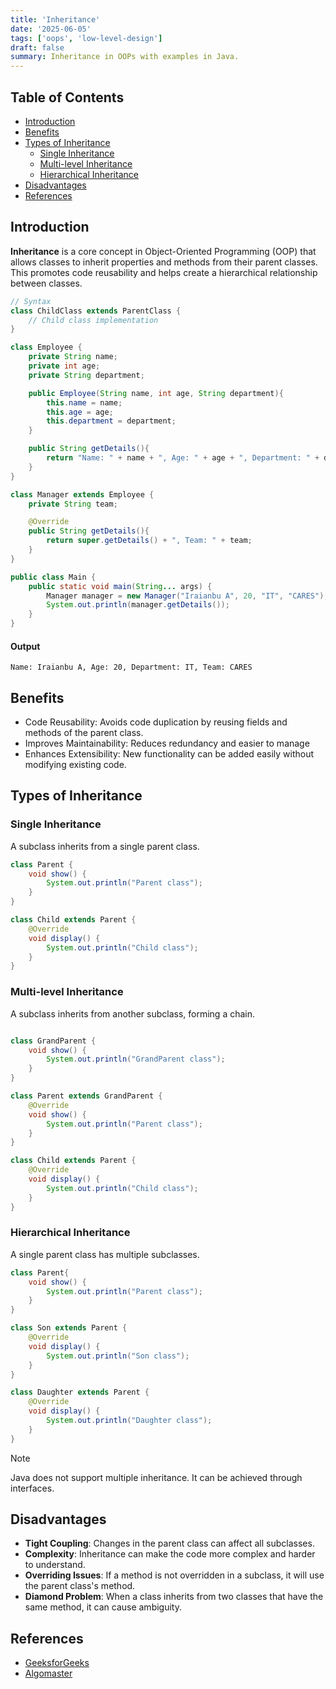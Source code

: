 ```yaml
---
title: 'Inheritance'
date: '2025-06-05'
tags: ['oops', 'low-level-design']
draft: false
summary: Inheritance in OOPs with examples in Java.
---
```


## Table of Contents

- [Introduction](#introduction)
- [Benefits](#benefits)
- [Types of Inheritance](#types-of-inheritance)
  - [Single Inheritance](#single-inheritance)
  - [Multi-level Inheritance](#multi-level-inheritance)
  - [Hierarchical Inheritance](#hierarchical-inheritance)
- [Disadvantages](#disadvantages)
- [References](#references)

## Introduction

**Inheritance** is a core concept in Object-Oriented Programming (OOP) that allows classes to inherit properties and methods from their parent classes.
This promotes code reusability and helps create a hierarchical relationship between classes.

```java
// Syntax
class ChildClass extends ParentClass {
    // Child class implementation
}
```

```java
class Employee {
    private String name;
    private int age;
    private String department;

    public Employee(String name, int age, String department){
        this.name = name;
        this.age = age;
        this.department = department;
    }

    public String getDetails(){
        return "Name: " + name + ", Age: " + age + ", Department: " + department;
    }
}

class Manager extends Employee {
    private String team;

    @Override
    public String getDetails(){
        return super.getDetails() + ", Team: " + team;
    }
}

public class Main {
    public static void main(String... args) {
        Manager manager = new Manager("Iraianbu A", 20, "IT", "CARES");
        System.out.println(manager.getDetails());
    }
}
```

#### Output

```
Name: Iraianbu A, Age: 20, Department: IT, Team: CARES
```

## Benefits

- Code Reusability: Avoids code duplication by reusing fields and methods of the parent class.
- Improves Maintainability: Reduces redundancy and easier to manage
- Enhances Extensibility: New functionality can be added easily without modifying existing code.

## Types of Inheritance

### Single Inheritance

A subclass inherits from a single parent class.

```java
class Parent {
    void show() {
        System.out.println("Parent class");
    }
}

class Child extends Parent {
    @Override
    void display() {
        System.out.println("Child class");
    }
}
```

### Multi-level Inheritance

A subclass inherits from another subclass, forming a chain.

```java

class GrandParent {
    void show() {
        System.out.println("GrandParent class");
    }
}

class Parent extends GrandParent {
    @Override
    void show() {
        System.out.println("Parent class");
    }
}

class Child extends Parent {
    @Override
    void display() {
        System.out.println("Child class");
    }
}

```

### Hierarchical Inheritance

A single parent class has multiple subclasses.

```java
class Parent{
    void show() {
        System.out.println("Parent class");
    }
}

class Son extends Parent {
    @Override
    void display() {
        System.out.println("Son class");
    }
}

class Daughter extends Parent {
    @Override
    void display() {
        System.out.println("Daughter class");
    }
}

```

> [!NOTE]
> Java does not support multiple inheritance. It can be achieved through interfaces.

## Disadvantages

- **Tight Coupling**: Changes in the parent class can affect all subclasses.
- **Complexity**: Inheritance can make the code more complex and harder to understand.
- **Overriding Issues**: If a method is not overridden in a subclass, it will use the parent class's method.
- **Diamond Problem**: When a class inherits from two classes that have the same method, it can cause ambiguity.

## References

- [GeeksforGeeks](https://www.geeksforgeeks.org/inheritance-in-java/)
- [Algomaster](https://github.com/ashishps1/awesome-low-level-design/tree/main/oop/java/inheritance)
